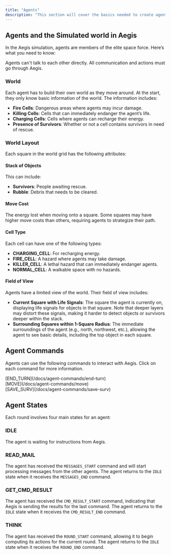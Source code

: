```yaml
---
title: "Agents"
description: "This section will cover the basics needed to create agents that work with Aegis."
---
```


## Agents and the Simulated world in Aegis

In the Aegis simulation, agents are members of the elite space force. Here’s what you need to know:

<Admonition variant="info" title="Agent Communication">
  Agents can't talk to each other directly. All communication and actions must go through Aegis.
</Admonition>

### World

Each agent has to build their own world as they move around. At the start, they only know basic information of the world.
The information includes:

- **Fire Cells**: Dangerous areas where agents may incur damage.
- **Killing Cells**: Cells that can immediately endanger the agent’s life.
- **Charging Cells**: Cells where agents can recharge their energy.
- **Presence of Survivors**: Whether or not a cell contains survivors in need of rescue.

### World Layout

Each square in the world grid has the following attributes:

#### Stack of Objects

This can include:

- **Survivors**: People awaiting rescue.
- **Rubble**: Debris that needs to be cleared.

#### Move Cost

The energy lost when moving onto a square. Some squares may have higher move costs than others, requiring agents to strategize their path.

#### Cell Type

Each cell can have one of the following types:

- **CHARGING_CELL**: For recharging energy.
- **FIRE_CELL**: A hazard where agents may take damage.
- **KILLER_CELL**: A lethal hazard that can immediately endanger agents.
- **NORMAL_CELL**: A walkable space with no hazards.

#### Field of View

Agents have a limited view of the world. Their field of view includes:
- **Current Square with Life Signals**: The square the agent is currently on, displaying life signals for objects in that square. 
Note that deeper layers may distort these signals, making it harder to detect objects or survivors deeper within the stack.
- **Surrounding Squares within 1-Square Radius**: The immediate surroundings of the agent (e.g., north, northwest, etc.), allowing
the agent to see basic details, including the top object in each square.

## Agent Commands

Agents can use the following commands to interact with Aegis. Click on each command for more information.

<div className="text-xl mt-8 font-mono">[END_TURN](/docs/agent-commands/end-turn)</div>
<div className="text-xl mt-4 font-mono">[MOVE](/docs/agent-commands/move)</div>
<div className="text-xl mt-4 font-mono">[SAVE_SURV](/docs/agent-commands/save-surv)</div>

## Agent States

Each round involves four main states for an agent:

<Steps>

### IDLE

The agent is waiting for instructions from Aegis.

### READ_MAIL

The agent has received the `MESSAGES_START` command and will start processing messages from the other agents.
The agent returns to the `IDLE` state when it receives the `MESSAGES_END` command.

### GET_CMD_RESULT

The agent has received the `CMD_RESULT_START` command, indicating that Aegis is sending the results for the last command.
The agent returns to the `IDLE` state when it receives the `CMD_RESULT_END` command.

### THINK

The agent has received the `ROUND_START` command, allowing it to begin computing its actions for the current round.
The agent returns to the `IDLE` state when it receives the `ROUND_END` command.

</Steps>
